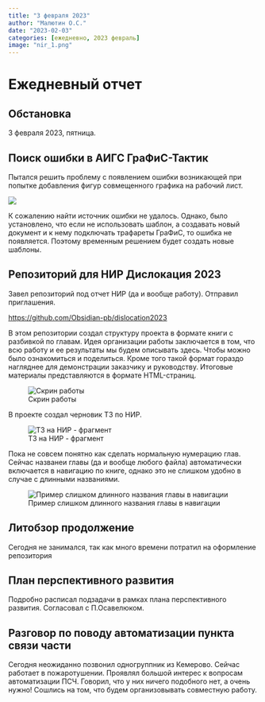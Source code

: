```yaml
---
title: "3 февраля 2023"
author: "Малютин О.С."
date: "2023-02-03"
categories: [ежедневно, 2023 февраль]
image: "nir_1.png"
---
```


# Ежедневный отчет
## Обстановка
3 февраля 2023, пятница.

## Поиск ошибки в АИГС ГраФиС-Тактик
Пытался решить проблему с появлением ошибки возникающей при попытке добавления фигур совмещенного графика на рабочий лист.

![](gfs_error.png)

К сожалению найти источник ошибки не удалось. Однако, было установлено, что если не использовать шаблон, а создавать новый документ и к нему подключать трафареты ГраФиС, то ошибка не появляется. Поэтому временным решением будет создать новые шаблоны.

## Репозиторий для НИР Дислокация 2023

Завел репозиторий под отчет НИР (да и вообще работу). Отправил приглашения. 

<https://github.com/Obsidian-pb/dislocation2023>

В этом репозитории создал структуру проекта в формате книги с разбивкой по главам. Идея организации работы заключается в том, что всю работу и ее результаты мы будем описывать здесь. Чтобы можно было ознакомиться и поделиться. Кроме того такой формат гораздо нагляднее для демонстрации заказчику и руководству. Итоговые материалы представляются в формате HTML-страниц.

![Скрин работы](nir_1.png){#fig-nir1}

В проекте создал черновик ТЗ по НИР.

![ТЗ на НИР - фрагмент](nir_2.png){#fig-nir2}

Пока не совсем понятно как сделать нормальную нумерацию глав. Сейчас названеи главы (да и вообще любого файла) автоматически включается в навигацию по книге, однако это не слишком удобно в случае с длинными названиями.

![Пример слишком длинного названия главы в навигации](toc.png){#fig-toc}

## Литобзор продолжение
Сегодня не занимался, так как много времени потратил на оформление репозитория

## План перспективного развития
Подробно расписал подзадачи в рамках плана перспективного развития. Согласовал с П.Осавелюком.

## Разговор по поводу автоматизации пункта связи части
Сегодня неожиданно позвонил одногруппник из Кемерово. Сейчас работает в пожаротушении. Проявлял большой интерес к вопросам автоматизации ПСЧ. Говорил, что у них ничего подобного нет, а очень нужно! Сошлись на том, что будем организовывать совместную работу.
